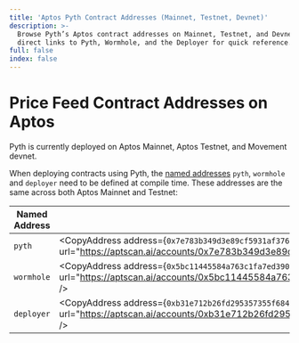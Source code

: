 ```yaml
---
title: 'Aptos Pyth Contract Addresses (Mainnet, Testnet, Devnet)'
description: >-
  Browse Pyth’s Aptos contract addresses on Mainnet, Testnet, and Devnet with
  direct links to Pyth, Wormhole, and the Deployer for quick reference.
full: false
index: false
---
```


# Price Feed Contract Addresses on Aptos

Pyth is currently deployed on Aptos Mainnet, Aptos Testnet, and Movement devnet.

When deploying contracts using Pyth, the [named addresses](https://diem.github.io/move/address.html#named-addresses) `pyth`, `wormhole` and `deployer` need to be defined at compile time. These addresses are the same across both Aptos Mainnet and Testnet:

| Named Address | Value                                                                                                                                                                                               |
| ------------- | --------------------------------------------------------------------------------------------------------------------------------------------------------------------------------------------------- |
| `pyth`        | <CopyAddress address={`0x7e783b349d3e89cf5931af376ebeadbfab855b3fa239b7ada8f5a92fbea6b387`} url="https://aptscan.ai/accounts/0x7e783b349d3e89cf5931af376ebeadbfab855b3fa239b7ada8f5a92fbea6b387" /> |
| `wormhole`    | <CopyAddress address={`0x5bc11445584a763c1fa7ed39081f1b920954da14e04b32440cba863d03e19625`} url="https://aptscan.ai/accounts/0x5bc11445584a763c1fa7ed39081f1b920954da14e04b32440cba863d03e19625" /> |
| `deployer`    | <CopyAddress address={`0xb31e712b26fd295357355f6845e77c888298636609e93bc9b05f0f604049f434`} url="https://aptscan.ai/accounts/0xb31e712b26fd295357355f6845e77c888298636609e93bc9b05f0f604049f434" /> |
